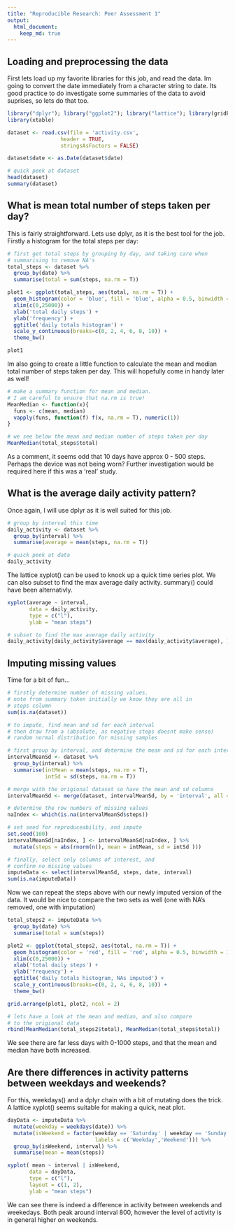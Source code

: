 ```yaml
---
title: "Reproducible Research: Peer Assessment 1"
output: 
  html_document:
    keep_md: true
---
```


## Loading and preprocessing the data

First lets load up my favorite libraries for this job, and read the data. Im going to convert the date immediately from a character string to date. Its good practice to do investigate some summaries of the data to avoid suprises, so lets do that too.

```r
library("dplyr"); library("ggplot2"); library("lattice"); library(gridExtra)
library(xtable)

dataset <- read.csv(file = 'activity.csv',
                 header = TRUE,
                 stringsAsFactors = FALSE)

dataset$date <- as.Date(dataset$date)

# quick peek at dataset
head(dataset)
summary(dataset)
```

## What is mean total number of steps taken per day?

This is fairly straightforward. Lets use dplyr, as it is the best tool for the job. Firstly a histogram for the total steps per day:

```r
# first get total steps by grouping by day, and taking care when
# summarising to remove NA's
total_steps <- dataset %>%
  group_by(date) %>%
  summarise(total = sum(steps, na.rm = T))

plot1 <- ggplot(total_steps, aes(total, na.rm = T)) +
  geom_histogram(color = 'blue', fill = 'blue', alpha = 0.5, binwidth = 1000) +
  xlim(c(0,25000)) +
  xlab('total daily steps') +
  ylab('frequency') +
  ggtitle('daily totals histogram') +
  scale_y_continuous(breaks=c(0, 2, 4, 6, 8, 10)) +
  theme_bw()

plot1
```

Im also going to create a little function to calculate the mean and median total number of steps taken per day. This will hopefully come in handy later as well!

```r
# make a summary function for mean and median.
# I am careful to ensure that na.rm is true!
MeanMedian <- function(x){
  funs <- c(mean, median)
  vapply(funs, function(f) f(x, na.rm = T), numeric(1))
}

# we see below the mean and median number of steps taken per day
MeanMedian(total_steps$total)
```

As a comment, it seems odd that 10 days have approx 0 - 500 steps. Perhaps the device was not being worn? Further investigation would be required here if this was a 'real' study.

## What is the average daily activity pattern?

Once again, I will use dplyr as it is well suited for this job.
```r
# group by interval this time
daily_activity <- dataset %>%
  group_by(interval) %>%
  summarise(average = mean(steps, na.rm = T))

# quick peek at data
daily_activity
```

The lattice xyplot() can be used to knock up a quick time series plot. We can also subset to find the max average daily activity. summary() could have been alternativly.

```r
xyplot(average ~ interval,
       data = daily_activity,
       type = c("l"),
       ylab = "mean steps")

# subset to find the max average daily activity
daily_activity[daily_activity$average == max(daily_activity$average), ]
```

## Imputing missing values

Time for a bit of fun...

```r
# firstly determine number of missing values.
# note from summary taken initially we know they are all in 
# steps column
sum(is.na(dataset))

# to impute, find mean and sd for each interval
# then draw from a (absolute, as negative steps doesnt make sense)
# random normal distribution for missing samples

# first group by interval, and determine the mean and sd for each interval
intervalMeanSd <- dataset %>%
  group_by(interval) %>%
  summarise(intMean = mean(steps, na.rm = T),
            intSd = sd(steps, na.rm = T))

# merge with the origional dataset so have the mean and sd columns
intervalMeanSd <- merge(dataset, intervalMeanSd, by = 'interval', all = F)

# determine the row numbers of missing values
naIndex <- which(is.na(intervalMeanSd$steps))

# set seed for reproduceability, and impute
set.seed(100)
intervalMeanSd[naIndex, ] <- intervalMeanSd[naIndex, ] %>%
  mutate(steps = abs(rnorm(n(), mean = intMean, sd = intSd )))

# finally, select only columns of interest, and
# confirm no missing values
imputeData <- select(intervalMeanSd, steps, date, interval)
sum(is.na(imputeData))
```

Now we can repeat the steps above with our newly imputed version of the data. It would be nice to compare the two sets as well (one with NA's removed, one with imputation)

```r
total_steps2 <- imputeData %>%
  group_by(date) %>%
  summarise(total = sum(steps))

plot2 <- ggplot(total_steps2, aes(total, na.rm = T)) +
  geom_histogram(color = 'red', fill = 'red', alpha = 0.5, binwidth = 1000) +
  xlim(c(0,25000)) +
  xlab('total daily steps') +
  ylab('frequency') +
  ggtitle('daily totals histogram, NAs imputed') +
  scale_y_continuous(breaks=c(0, 2, 4, 6, 8, 10)) +
  theme_bw()

grid.arrange(plot1, plot2, ncol = 2)

# lets have a look at the mean and median, and also compare
# to the origional data
rbind(MeanMedian(total_steps2$total), MeanMedian(total_steps$total))
```

We see there are far less days with 0-1000 steps, and that the mean and median have both increased.

## Are there differences in activity patterns between weekdays and weekends?

For this, weekdays() and a dplyr chain with a bit of mutating does the trick. A lattice xyplot() seems suitable for making a quick, neat plot.

```r
dayData <- imputeData %>%
  mutate(weekday = weekdays(date)) %>%
  mutate(isWeekend = factor(weekday == 'Saturday' | weekday == 'Sunday',
                            labels = c('Weekday','Weekend'))) %>%
  group_by(isWeekend, interval) %>%
  summarise(mean = mean(steps))

xyplot( mean ~ interval | isWeekend,
       data = dayData,
       type = c("l"),
       layout = c(1, 2),
       ylab = "mean steps")

```

We can see there is indeed a difference in activity between weekends and weekedays. Both peak around interval 800, however the level of activity is in general higher on weekends.